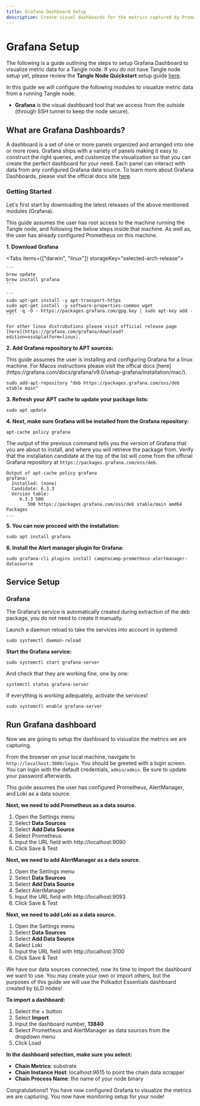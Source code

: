 ```yaml
---
title: Grafana Dashboard Setup
description: Create visual dashboards for the metrics captured by Prometheus.
---
```



# Grafana Setup

The following is a guide outlining the steps to setup Grafana Dashboard to visualize metric data for a Tangle node. If you do not have Tangle node setup yet, please
review the **Tangle Node Quickstart** setup guide [here](/docs/ecosystem-roles/validator/quickstart/).

In this guide we will configure the following modules to visualize metric data from a running Tangle node.

- **Grafana** is the visual dashboard tool that we access from the outside (through SSH tunnel to keep the node secure).

## What are Grafana Dashboards?

A dashboard is a set of one or more panels organized and arranged into one or more rows. Grafana ships with a variety of panels making it easy to
construct the right queries, and customize the visualization so that you can create the perfect dashboard for your need. Each panel can interact
with data from any configured Grafana data source. To learn more about Grafana Dashboards, please
visit the official docs site [here](https://grafana.com/docs/grafana/latest/dashboards/).

### Getting Started

Let's first start by downloading the latest releases of the above mentioned modules (Grafana).

<Callout type="info">
  This guide assumes the user has root access to the machine running the Tangle node, and following the below steps inside that machine. As well as,
  the user has already configured Prometheus on this machine.
</Callout>

**1. Download Grafana**

<Tabs items={["darwin", "linux"]} storageKey="selected-arch-release">
  <Tab>

    ```
    brew update
    brew install grafana
    ```

  </Tab>
  <Tab>

    ```
    sudo apt-get install -y apt-transport-https
    sudo apt-get install -y software-properties-common wget
    wget -q -O - https://packages.grafana.com/gpg.key | sudo apt-key add -
    ```

    For other linux distrubutions please visit official release page [here](https://grafana.com/grafana/download?edition=oss&platform=linux).

  </Tab>
</Tabs>

**2. Add Grafana repository to APT sources:**

<Callout type="info">
  This guide assumes the user is installing and configuring Grafana for a linux machine. For Macos instructions 
  please visit the offical docs [here](https://grafana.com/docs/grafana/v9.0/setup-grafana/installation/mac/).
</Callout>

```
sudo add-apt-repository "deb https://packages.grafana.com/oss/deb stable main"
```

**3. Refresh your APT cache to update your package lists:**

```
sudo apt update
```

**4. Next, make sure Grafana will be installed from the Grafana repository:**

```
apt-cache policy grafana
```

The output of the previous command tells you the version of Grafana that you are about to install, and where you will retrieve the package from. Verify that the installation candidate at the top of the list will come from the official Grafana repository at `https://packages.grafana.com/oss/deb`.

```
Output of apt-cache policy grafana
grafana:
  Installed: (none)
  Candidate: 6.3.3
  Version table:
     6.3.3 500
        500 https://packages.grafana.com/oss/deb stable/main amd64 Packages
...
```

**5. You can now proceed with the installation:**

```
sudo apt install grafana
```

**6. Install the Alert manager plugin for Grafana:**

```
sudo grafana-cli plugins install camptocamp-prometheus-alertmanager-datasource
```

## Service Setup

### Grafana

The Grafana’s service is automatically created during extraction of the deb package, you do not need to create it manually.

Launch a daemon reload to take the services into account in systemd:

```
sudo systemctl daemon-reload
```

**Start the Grafana service:**

```
sudo systemctl start grafana-server
```

And check that they are working fine, one by one:

```
systemctl status grafana-server
```

If everything is working adequately, activate the services!

```
sudo systemctl enable grafana-server
```

## Run Grafana dashboard

Now we are going to setup the dashboard to visiualize the metrics we are capturing.

From the browser on your local machine, navigate to `http://localhost:3000/login`. You should be greeted with
a login screen. You can login with the default credentials, `admin/admin`. Be sure to update your password afterwards.

<Callout type="info">
  This guide assumes the user has configured Prometheus, AlertManager, and Loki as a data source.
</Callout>

**Next, we need to add Prometheus as a data source.**

1. Open the Settings menu
2. Select **Data Sources**
3. Select **Add Data Source**
4. Select Prometheus
5. Input the URL field with http://localhost:9090
6. Click Save & Test

**Next, we need to add AlertManager as a data source.**

1. Open the Settings menu
2. Select **Data Sources**
3. Select **Add Data Source**
4. Select AlertManager
5. Input the URL field with http://localhost:9093
6. Click Save & Test

**Next, we need to add Loki as a data source.**

1. Open the Settings menu
2. Select **Data Sources**
3. Select **Add Data Source**
4. Select Loki
5. Input the URL field with http://localhost:3100
6. Click Save & Test

We have our data sources connected, now its time to import the dashboard we want to use. You may
create your own or import others, but the purposes of this guide we will use the Polkadot Essentials dashboard created
by bLD nodes!

**To import a dashboard:**

1. Select the + button
2. Select **Import**
3. Input the dashboard number, **13840**
4. Select Prometheus and AlertManager as data sources from the dropdown menu
5. Click Load

**In the dashboard selection, make sure you select:**

- **Chain Metrics**: substrate
- **Chain Instance Host**: localhost:9615 to point the chain data scrapper
- **Chain Process Name**: the name of your node binary

Congratulations!! You have now configured Grafana to visualize the metrics we are capturing. You now
have monitoring setup for your node!
